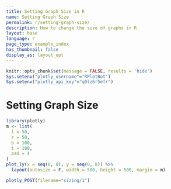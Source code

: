 ```yaml
---
title: Setting Graph Size in R
name: Setting Graph Size
permalink: r/setting-graph-size/
description: How to change the size of graphs in R.
layout: base
language: r
page_type: example_index
has_thumbnail: false
display_as: layout_opt
---
```


```r
knitr::opts_chunk$set(message = FALSE, results = 'hide')
Sys.setenv("plotly_username"="RPlotBot")
Sys.setenv("plotly_api_key"="q0lz6r5efr")
```
# Setting Graph Size
```r
library(plotly)
m <- list(
  l = 50,
  r = 50,
  b = 100,
  t = 100,
  pad = 4
)
plot_ly(x = seq(0, 8), y = seq(0, 8)) %>%
  layout(autosize = F, width = 500, height = 500, margin = m)
```

```r
plotly_POST(filename="sizing/1")
```
